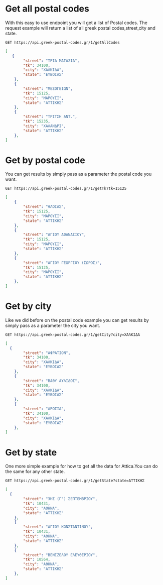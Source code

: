 # Get all postal codes
With this easy to use endpoint you will get a list of Postal codes. The request example will return a list of all greek postal codes,street,city and state.

```shell filename="getAllCodes" {3} copy
GET https://api.greek-postal-codes.gr/1/getAllCodes
```
```json filename="result example" 
[
   {
        "street": "ΤΡΙΑ ΜΑΓΑΖΙΑ",
        "tk": 34100,
        "city": "ΧΑΛΚΙΔΑ",
        "state": "ΕΥΒΟΙΑΣ"
    },
    {
        "street": "ΜΕΣΟΓΕΙΩΝ",
        "tk": 15125,
        "city": "ΜΑΡΟΥΣΙ",
        "state": "ΑΤΤΙΚΗΣ"
    },
    {
        "street": "ΤΡΙΤΣΗ ΑΝΤ.",
        "tk": 15235,
        "city": "ΧΑΛΑΝΔΡΙ",
        "state": "ΑΤΤΙΚΗΣ"
    },
]
```
# Get by postal code
You can get results by simply pass as a parameter the postal code you want.

```shell filename="getTk" {3} copy
GET https://api.greek-postal-codes.gr/1/getTk?tk=15125
```
```json filename="result example"
[
    {
        "street": "ΦΛΟΙΑΣ",
        "tk": 15125,
        "city": "ΜΑΡΟΥΣΙ",
        "state": "ΑΤΤΙΚΗΣ"
    },
    {
        "street": "ΑΓΙΟΥ ΑΘΑΝΑΣΙΟΥ",
        "tk": 15125,
        "city": "ΜΑΡΟΥΣΙ",
        "state": "ΑΤΤΙΚΗΣ"
    },
    {
        "street": "ΑΓΙΟΥ ΓΕΩΡΓΙΟΥ (ΣΩΡΟΣ)",
        "tk": 15125,
        "city": "ΜΑΡΟΥΣΙ",
        "state": "ΑΤΤΙΚΗΣ"
    },
]
```
# Get by city
Like we did before on the postal code example you can get results by simply pass as a parameter the city you want.

```shell filename="getCity" {3} copy
GET https://api.greek-postal-codes.gr/1/getCity?city=ΧΑΛΚΙΔΑ
```
```json filename="result example"
[
  {
        "street": "ΑΦΡΑΤΙΟΝ",
        "tk": 34100,
        "city": "ΧΑΛΚΙΔΑ",
        "state": "ΕΥΒΟΙΑΣ"
    },
    {
        "street": "ΒΑΘΥ ΑΥΛΙΔΟΣ",
        "tk": 34100,
        "city": "ΧΑΛΚΙΔΑ",
        "state": "ΕΥΒΟΙΑΣ"
    },
    {
        "street": "ΔΡΟΣΙΑ",
        "tk": 34100,
        "city": "ΧΑΛΚΙΔΑ",
        "state": "ΕΥΒΟΙΑΣ"
    },
]
```
# Get by state
One more simple example for how to get all the data for Attica.You can do the same for any other state. 

```shell filename="getState" {3} copy
GET https://api.greek-postal-codes.gr/1/getState?state=ΑΤΤΙΚΗΣ
```
```json filename="result example"
[
  {
        "street": "3ΗΣ (Γ') ΣΕΠΤΕΜΒΡΙΟΥ",
        "tk": 10431,
        "city": "ΑΘΗΝΑ",
        "state": "ΑΤΤΙΚΗΣ"
    },
    {
        "street": "ΑΓΙΟΥ ΚΩΝΣΤΑΝΤΙΝΟΥ",
        "tk": 10431,
        "city": "ΑΘΗΝΑ",
        "state": "ΑΤΤΙΚΗΣ"
    },
    {
        "street": "ΒΕΝΙΖΕΛΟΥ ΕΛΕΥΘΕΡΙΟΥ",
        "tk": 10564,
        "city": "ΑΘΗΝΑ",
        "state": "ΑΤΤΙΚΗΣ"
    },
]
```
